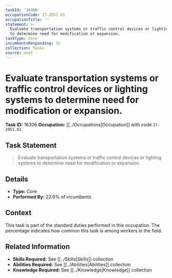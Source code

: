 ```yaml
---
taskId: '16306'
occupationCode: 17-2051.01
occupationTitle: ''
statement: >-
  Evaluate transportation systems or traffic control devices or lighting systems
  to determine need for modification or expansion.
taskType: Core
incumbentsResponding: 22
collection: Tasks
source: onet
---
```

# Evaluate transportation systems or traffic control devices or lighting systems to determine need for modification or expansion.

**Task ID:** 16306
**Occupation:** [[../Occupations|Occupation]] with code `17-2051.01`

## Task Statement

> Evaluate transportation systems or traffic control devices or lighting systems to determine need for modification or expansion.

## Details

- **Type:** Core
- **Performed By:** 22.0% of incumbents

## Context

This task is part of the standard duties performed in this occupation. The percentage indicates how common this task is among workers in the field.

## Related Information

- **Skills Required:** See [[../Skills|Skills]] collection
- **Abilities Required:** See [[../Abilities|Abilities]] collection
- **Knowledge Required:** See [[../Knowledge|Knowledge]] collection
